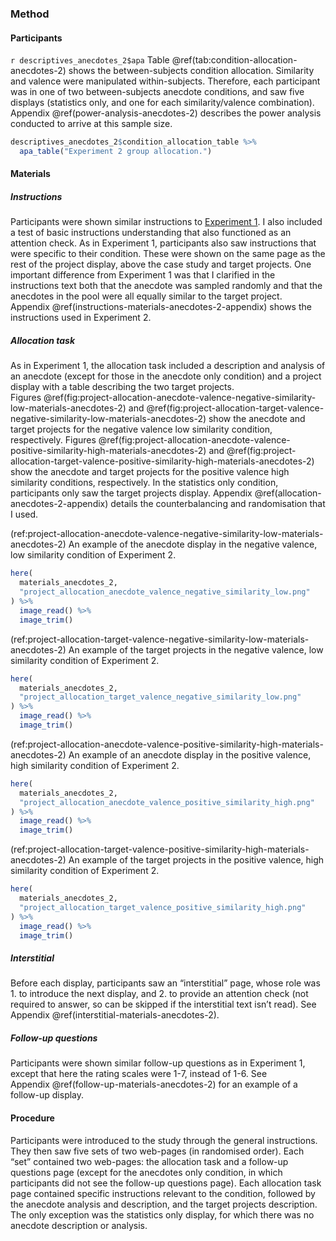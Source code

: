 ### Method

#### Participants

`r descriptives_anecdotes_2$apa` Table \@ref(tab:condition-allocation-anecdotes-2)
shows the between-subjects condition allocation. Similarity and valence were
manipulated within-subjects. Therefore, each participant was in one of two
between-subjects anecdote conditions, and saw five displays (statistics only,
and one for each similarity/valence combination).
Appendix \@ref(power-analysis-anecdotes-2) describes the power analysis
conducted to arrive at this sample size.

```r
descriptives_anecdotes_2$condition_allocation_table %>%
  apa_table("Experiment 2 group allocation.")
```

#### Materials

##### Instructions

Participants were shown similar instructions to [Experiment
1](#instructions-materials-anecdotes-1). I also included a test of basic
instructions understanding that also functioned as an attention check. As in
Experiment 1, participants also saw instructions that were specific to their
condition. These were shown on the same page as the rest of the project display,
above the case study and target projects. One important difference from
Experiment 1 was that I clarified in the instructions text both that the
anecdote was sampled randomly and that the anecdotes in the pool were all
equally similar to the target project.
Appendix \@ref(instructions-materials-anecdotes-2-appendix) shows the
instructions used in Experiment 2.

##### Allocation task {#allocation-anecdotes-2}

As in Experiment 1, the allocation task included a description and analysis of
an anecdote (except for those in the anecdote only condition) and a project
display with a table describing the two target projects.
Figures \@ref(fig:project-allocation-anecdote-valence-negative-similarity-low-materials-anecdotes-2)
and \@ref(fig:project-allocation-target-valence-negative-similarity-low-materials-anecdotes-2)
show the anecdote and target projects for the negative valence low similarity
condition, respectively.
Figures \@ref(fig:project-allocation-anecdote-valence-positive-similarity-high-materials-anecdotes-2)
and \@ref(fig:project-allocation-target-valence-positive-similarity-high-materials-anecdotes-2)
show the anecdote and target projects for the positive valence high similarity
conditions, respectively. In the statistics only condition, participants only
saw the target projects display. Appendix \@ref(allocation-anecdotes-2-appendix)
details the counterbalancing and randomisation that I used.

(ref:project-allocation-anecdote-valence-negative-similarity-low-materials-anecdotes-2) An example of the anecdote display in the negative valence, low similarity condition of Experiment 2.

```r
here(
  materials_anecdotes_2,
  "project_allocation_anecdote_valence_negative_similarity_low.png"
) %>%
  image_read() %>%
  image_trim()
```

(ref:project-allocation-target-valence-negative-similarity-low-materials-anecdotes-2) An example of the target projects in the negative valence, low similarity condition of Experiment 2.

```r
here(
  materials_anecdotes_2,
  "project_allocation_target_valence_negative_similarity_low.png"
) %>%
  image_read() %>%
  image_trim()
```

(ref:project-allocation-anecdote-valence-positive-similarity-high-materials-anecdotes-2) An example of an anecdote display in the positive valence, high similarity condition of Experiment 2.

```r
here(
  materials_anecdotes_2,
  "project_allocation_anecdote_valence_positive_similarity_high.png"
) %>%
  image_read() %>%
  image_trim()
```

(ref:project-allocation-target-valence-positive-similarity-high-materials-anecdotes-2) An example of the target projects in the positive valence, high similarity condition of Experiment 2.

```r
here(
  materials_anecdotes_2,
  "project_allocation_target_valence_positive_similarity_high.png"
) %>%
  image_read() %>%
  image_trim()
```

##### Interstitial

Before each display, participants saw an "interstitial" page, whose role was 1.
to introduce the next display, and 2. to provide an attention check (not
required to answer, so can be skipped if the interstitial text isn't read). See
Appendix \@ref(interstitial-materials-anecdotes-2).

##### Follow-up questions

Participants were shown similar follow-up questions as in Experiment 1, except
that here the rating scales were 1-7, instead of 1-6. See
Appendix \@ref(follow-up-materials-anecdotes-2) for an example of a follow-up
display.

#### Procedure

Participants were introduced to the study through the general instructions. They
then saw five sets of two web-pages (in randomised order). Each "set" contained
two web-pages: the allocation task and a follow-up questions page (except for
the anecdotes only condition, in which participants did not see the follow-up
questions page). Each allocation task page contained specific instructions
relevant to the condition, followed by the anecdote analysis and description,
and the target projects description. The only exception was the statistics only
display, for which there was no anecdote description or analysis.
